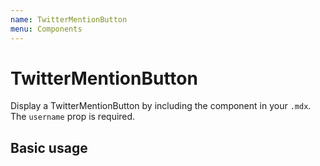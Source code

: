 ```yaml
---
name: TwitterMentionButton
menu: Components
---
```



# TwitterMentionButton

Display a TwitterMentionButton by including the component in your `.mdx`. The `username` prop is required.

<Props of={TwitterMentionButton} />

## Basic usage

<Playground>
  <TwitterMentionButton username="PaulieScanlon" />
</Playground>
